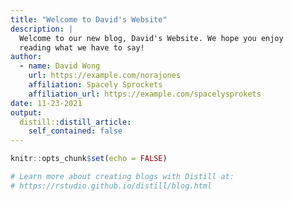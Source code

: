 ```yaml
---
title: "Welcome to David's Website"
description: |
  Welcome to our new blog, David's Website. We hope you enjoy 
  reading what we have to say!
author:
  - name: David Wong
    url: https://example.com/norajones
    affiliation: Spacely Sprockets
    affiliation_url: https://example.com/spacelysprokets
date: 11-23-2021
output:
  distill::distill_article:
    self_contained: false
---
```


```r
knitr::opts_chunk$set(echo = FALSE)

# Learn more about creating blogs with Distill at:
# https://rstudio.github.io/distill/blog.html

```




